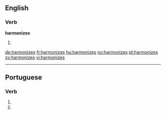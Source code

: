 ==English==

===Verb===
'''harmonizes'''

# {{third-person singular of|harmonize}}

[[de:harmonizes]]
[[fr:harmonizes]]
[[hu:harmonizes]]
[[no:harmonizes]]
[[pt:harmonizes]]
[[sv:harmonizes]]
[[vi:harmonizes]]

----
==Portuguese==

===Verb===
{{head|pt|verb form}}
# {{conjugation of|harmonizar||2|s|present|subjunctive|lang=pt}}
# {{conjugation of|harmonizar||2|s|negative|imperative|lang=pt}}
{{rfc-auto}}